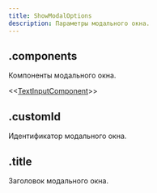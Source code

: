 ```yaml
---
title: ShowModalOptions
description: Параметры модального окна.
---
```


## .components

Компоненты модального окна.

<MdnRef dataType="Array" />\<<MdnRef dataType="Array" />\<[TextInputComponent](textinputcomponent.mdx)>>

## .customId

Идентификатор модального окна.

<MdnRef dataType="String" />

## .title

Заголовок модального окна.

<MdnRef dataType="String" />
